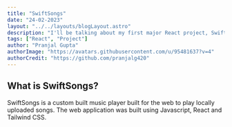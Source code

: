 ```yaml
---
title: "SwiftSongs"
date: "24-02-2023"
layout: "../../layouts/blogLayout.astro"
description: "I'll be talking about my first major React project, SwiftSongs, a song player for the web and how I created it."
tags: ["React", "Project"]
author: "Pranjal Gupta"
authorImage: "https://avatars.githubusercontent.com/u/95481637?v=4"
authorCredit: "https://github.com/pranjalg420"
---
```


## What is SwiftSongs?

SwiftSongs is a custom built music player built for the web to play locally uploaded songs. The web
application was built using Javascript, React and Tailwind CSS.
